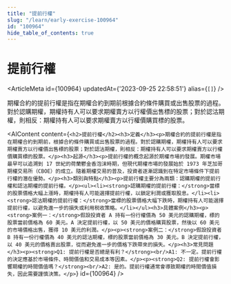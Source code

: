 ```yaml
---
title: "提前行權"
slug: "/learn/early-exercise-100964"
id: "100964"
hide_table_of_contents: true
---
```



# 提前行權

<ArticleMeta id={100964} updatedAt={'2023-09-25 22:58:51'} alias={`[]`} />
<div className='border-solid border-b border-t-0 my-4 border-[var(--ifm-color-gray-300)]' />

期權合約的提前行權是指在期權合約到期前根據合約條件購買或出售股票的過程。對於認購期權，期權持有人可以要求期權賣方以行權價出售標的股票；對於認沽期權，則相反：期權持有人可以要求期權賣方以行權價購買標的股票。

<AIContent content={`<h2>提前行權</h2><h3>定義</h3><p>期權合約的提前行權是指在期權合約到期前，根據合約條件購買或出售股票的過程。對於認購期權，期權持有人可以要求期權賣方以行權價出售標的股票；對於認沽期權，則相反：期權持有人可以要求期權賣方以行權價購買標的股票。</p><h3>起源</h3><p>提前行權的概念起源於期權市場的發展。期權市場最早可以追溯到 17 世紀的荷蘭鬱金香泡沫時期，但現代期權市場的發展始於 1973 年芝加哥期權交易所（CBOE）的成立。隨着期權交易的普及，投資者逐漸認識到在特定市場條件下提前行權的潛在優勢。</p><h3>類別與特點</h3><p>提前行權主要分為兩類：認購期權的提前行權和認沽期權的提前行權。</p><ul><li><strong>認購期權的提前行權：</strong>當標的股票價格大幅上漲時，期權持有人可能選擇提前行權，以鎖定利潤或獲取股息。</li><li><strong>認沽期權的提前行權：</strong>當標的股票價格大幅下跌時，期權持有人可能選擇提前行權，以避免進一步的損失或利用税收策略。</li></ul><h3>具體案例</h3><p><strong>案例一：</strong>假設投資者 A 持有一份行權價為 50 美元的認購期權，標的股票當前價格為 60 美元。A 決定提前行權，以 50 美元的價格購買股票，然後以 60 美元的市場價格出售，獲得 10 美元的利潤。</p><p><strong>案例二：</strong>假設投資者 B 持有一份行權價為 40 美元的認沽期權，標的股票當前價格為 30 美元。B 決定提前行權，以 40 美元的價格賣出股票，從而避免進一步的價格下跌帶來的損失。</p><h3>常見問題</h3><p><strong>Q1: 提前行權是否總是有利？</strong><br/>A1: 不一定。提前行權的決定應基於市場條件、時間價值和交易成本等因素。</p><p><strong>Q2: 提前行權會影響期權的時間價值嗎？</strong><br/>A2: 是的。提前行權通常會導致期權的時間價值損失，因此需要謹慎決策。</p>`} id={100964} />

